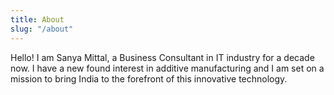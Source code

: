 ```yaml
---
title: About
slug: "/about"
---
```

Hello!
I am Sanya Mittal, a Business Consultant in IT industry for a decade now. I have a new found interest in additive manufacturing and I am set on a mission to bring India to the forefront of this innovative technology.
